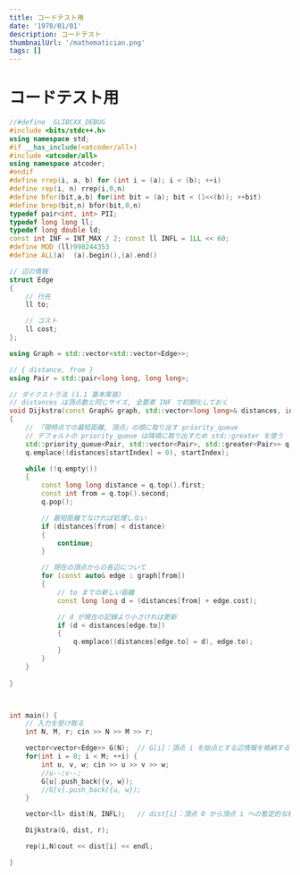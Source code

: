 ```yaml
---
title: コードテスト用
date: '1970/01/01'
description: コードテスト
thumbnailUrl: '/mathematician.png'
tags: []
---
```


# コードテスト用

```cpp:a.cpp
//#define _GLIBCXX_DEBUG
#include <bits/stdc++.h>
using namespace std;
#if __has_include(<atcoder/all>)
#include <atcoder/all>
using namespace atcoder;
#endif
#define rrep(i, a, b) for (int i = (a); i < (b); ++i)
#define rep(i, n) rrep(i,0,n)
#define bfor(bit,a,b) for(int bit = (a); bit < (1<<(b)); ++bit)
#define brep(bit,n) bfor(bit,0,n)
typedef pair<int, int> PII;
typedef long long ll;
typedef long double ld;
const int INF = INT_MAX / 2; const ll INFL = 1LL << 60;
#define MOD (ll)998244353
#define ALL(a)  (a).begin(),(a).end()

// 辺の情報
struct Edge
{
	// 行先
	ll to;

	// コスト
	ll cost;
};

using Graph = std::vector<std::vector<Edge>>;

// { distance, from }
using Pair = std::pair<long long, long long>;

// ダイクストラ法 (1.1 基本実装)
// distances は頂点数と同じサイズ, 全要素 INF で初期化しておく
void Dijkstra(const Graph& graph, std::vector<long long>& distances, int startIndex)
{
	// 「現時点での最短距離, 頂点」の順に取り出す priority_queue
	// デフォルトの priority_queue は降順に取り出すため std::greater を使う
	std::priority_queue<Pair, std::vector<Pair>, std::greater<Pair>> q;
	q.emplace((distances[startIndex] = 0), startIndex);

	while (!q.empty())
	{
		const long long distance = q.top().first;
		const int from = q.top().second;
		q.pop();

		// 最短距離でなければ処理しない
		if (distances[from] < distance)
		{
			continue;
		}

		// 現在の頂点からの各辺について
		for (const auto& edge : graph[from])
		{
			// to までの新しい距離
			const long long d = (distances[from] + edge.cost);

			// d が現在の記録より小さければ更新
			if (d < distances[edge.to])
			{
				q.emplace((distances[edge.to] = d), edge.to);
			}
		}
	}
    
}



int main() {
    // 入力を受け取る
    int N, M, r; cin >> N >> M >> r;

    vector<vector<Edge>> G(N);  // G[i]：頂点 i を始点とする辺情報を格納する
    for(int i = 0; i < M; ++i) {
        int u, v, w; cin >> u >> v >> w;
        //u--;v--;
        G[u].push_back({v, w});
        //G[v].push_back({u, w});
    }

    vector<ll> dist(N, INFL);   // dist[i]：頂点 0 から頂点 i への暫定的な経路長

    Dijkstra(G, dist, r);

    rep(i,N)cout << dist[i] << endl;

}
```

